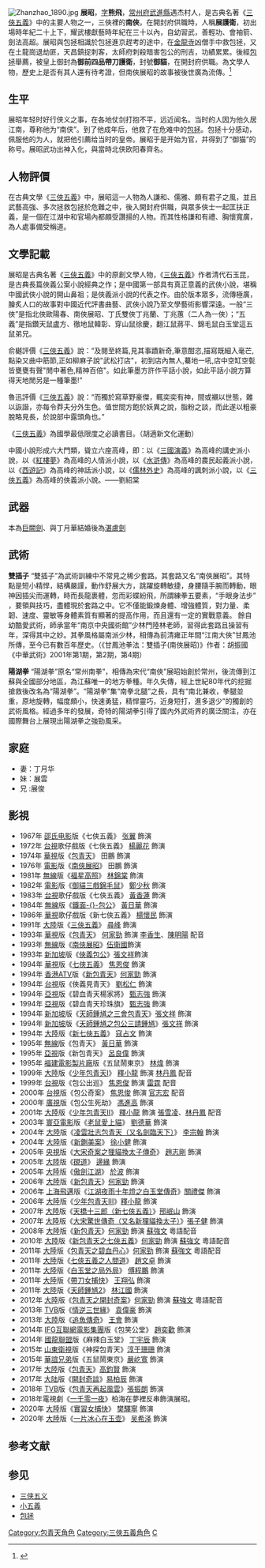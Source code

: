 {{refimprove|time=2017-05-25T11:54:22+00:00}}
[[File:Zhanzhao_1890.jpg|thumb]]
'''展昭'''，[[表字|字]]'''熊飛'''，[[常州府|常州府]][[武進縣|武進縣]]遇杰村人，是古典名著《[[三俠五義|三俠五義]]》中的主要人物之一，三俠裡的'''南俠'''，在開封府供職時，人稱'''展護衛'''，初出場時年紀二十上下，耀武樓獻藝時年紀在三十以內，自幼習武，善輕功、會袖箭、劍法高超。展昭與包拯相識於包拯進京趕考的途中，在[[金龍寺|金龍寺]]凶僧手中救包拯，又在土龍崗退劫匪，天昌鎮捉刺客，太師府刺殺暗害包公的刑吉，功績累累。後經[[包拯|包拯]]舉薦，被皇上御封為'''御前四品帶刀護衛'''，封號'''御貓'''，在開封府供職。為文學人物，歷史上是否有其人還有待考證，但南俠展昭的故事被後世廣為流傳。<ref>{{cite web|title=御貓展昭 是否真有其人？|url=http://news.sina.com/oth/chinesedaily/301-000-101-113/2009-04-04/02093765129.html|publisher=中國日報|accessdate=2014-04-13|archive-date=2014-04-14|archive-url=https://web.archive.org/web/20140414150147/http://news.sina.com/oth/chinesedaily/301-000-101-113/2009-04-04/02093765129.html|dead-url=no}}</ref>

== 生平 ==
展昭年轻时好行侠义之事，在各地仗剑打抱不平，远近闻名。当时的人因为他久居江南，尊称他为“南侠”。到了他成年后，他救了在危难中的[[包拯|包拯]]。包拯十分感动，佩服他的为人，就把他引薦给当时的皇帝。展昭于是开始为官，并得到了“御猫”的称号。展昭武功出神入化，與當時北侠欧阳春齊名。

== 人物評價 ==
在古典文學《[[三俠五義|三俠五義]]》中，展昭這一人物為人謙和、儒雅、頗有君子之風，並且武藝高強、多次拯救包拯於危難之中，後入開封府供職，與眾多俠士一起匡扶正義，是一個在江湖中和官場內都頗受讚揚的人物。而其性格謙和有禮、胸懷寬廣，為人處事備受稱道。
== 文學記載 ==
展昭是古典名著《[[三俠五義|三俠五義]]》中的原創文學人物，《[[三俠五義|三俠五義]]》作者清代石玉昆，是古典長篇俠義公案小說經典之作；是中國第一部具有真正意義的武俠小說，堪稱中國武俠小說的開山鼻祖；是俠義派小說的代表之作。由於版本眾多，流傳極廣，膾炙人口的故事對中國近代評書曲藝、武俠小說乃至文學藝術影響深遠。一般“三俠”是指北俠歐陽春、南俠展昭、丁氏雙俠丁兆蘭、丁兆蕙（二人為一俠）；“五義”是指鑽天鼠盧方、徹地鼠韓彰、穿山鼠徐慶，翻江鼠蔣平、錦毛鼠白玉堂這五鼠弟兄。

俞樾評價《[[三俠五義|三俠五義]]》說：“及閱至終篇,見其事蹟新奇,筆意酣恣,描寫既細入毫芒,點染又曲中筋節,正如柳麻子說"武松打店"，初到店內無人,驀地一吼,店中空缸空甏皆甕甕有聲"閒中著色,精神百倍"。如此筆墨方許作平話小說，如此平話小說方算得天地閒另是一種筆墨!”

魯迅評價《[[三俠五義|三俠五義]]》說：“而獨於寫草野豪傑，輒奕奕有神，間或襯以世態，雜以詼諧，亦每令莽夫分外生色。值世間方飽於妖異之說，脂粉之談，而此遂以粗豪脫略見長，於說部中露頭角也。”

《[[三俠五義|三俠五義]]》為國學最低限度之必讀書目。（胡適新文化運動）

中國小說形成六大門類，聳立六座高峰，即：以《[[三國演義|三國演義]]》為高峰的講史派小說，以《[[紅樓夢|紅樓夢]]》為高峰的人情派小說，以《[[水滸傳|水滸傳]]》為高峰的農民起義派小說，以《[[西遊記|西遊記]]》為高峰的神話派小說，以《[[儒林外史|儒林外史]]》為高峰的諷刺派小說，以《[[三俠五義|三俠五義]]》為高峰的俠義派小說。――劉紹棠

== 武器 ==
本為[[巨闕劍|巨闕劍]]、與丁月華結婚後為[[湛盧劍|湛盧劍]]

== 武術 ==
'''雙插子'''
“雙插子”為武術訓練中不常見之稀少套路。其套路又名“南俠展昭”。其特點是短小精悍，結構嚴謹，動作舒展大方，跳躍旋轉敏捷，身腰隨手腕而轉動，眼神因插尖而運轉，時而長龍裹體，忽而彩蝶紛飛，所謂練拳五要素，“手眼身法步” ，要領與技巧，盡體現於套路之中。它不僅能鍛煉身體、增強體質，對力量、柔韌、速度、靈敏等身體素質有顯著的提高作用，而且還有一定的實戰意義。
餘自幼酷愛武術，師承當年“南京中央國術館”少林門陸林老師，習得此套路且操習有年，深得其中之妙。其拳風格屬南派少林，相傳為前清雍正年間“江南大俠”甘鳳池所傳，至今已有數百年歷史。（《甘鳳池拳法：雙插子(南俠展昭)》作者：胡振國《中華武術》2001年第1期，第2期，第4期）

'''陽湖拳'''
“陽湖拳”原名“常州南拳”，相傳為宋代“南俠”展昭始創於常州，後流傳到江蘇與全國部分地區，為江蘇唯一的地方拳種。年久失傳，經上世紀80年代的挖掘搶救後改名為“陽湖拳”。“陽湖拳”集“南拳北腿”之長，具有“南北兼收，拳腿並重，原地旋轉，幅度頗小，快速勇猛，精悍靈巧，近身短打，進多退少”的獨創的武術風格。經過多年的發展，奇特的陽湖拳引得了國內外武術界的廣泛關注，亦在國際舞台上展現出陽湖拳之強勁風采。

== 家庭 ==
* 妻：丁月华
* 妹：展雲
* 兄 :展俊

==影視==
* 1967年 [[邵氏电影|邵氏电影]]版《七俠五義》 [[張翼_(香港演員)|张翼]] 飾演
* 1972年 [[台視|台視]]歌仔戲版《七俠五義》 [[楊麗花|楊麗花]] 飾演
* 1974年 [[華視|華視]]版《[[包青天_(1974年電視劇)|包青天]]》 田鵬 飾演
* 1976年 [[電影|電影]]版《[[南俠展昭|南俠展昭]]》 田鵬 飾演
* 1981年 [[無線電視|無線]]版《[[福星高照|福星高照]]》 [[林錦棠|林錦棠]] 飾演
* 1982年 [[電影|電影]]版《[[御貓三戲錦毛鼠|御貓三戲錦毛鼠]]》 [[鄭少秋|鄭少秋]] 飾演
* 1983年 [[台視|台視]]歌仔戲版《七俠五義》 [[黃香蓮|黃香蓮]] 飾演
* 1984年 [[無線電視|無線]]版《[[鐵面包公|鐵面-{}-包公]]》 [[黃日華|黃日華]] 飾演
* 1986年 [[華視|華視]]歌仔戲版《新七俠五義》 [[楊懷民|楊懷民]] 飾演
* 1991年 [[大陸|大陸]]版《[[三俠五義|三俠五義]]》 [[尋峰|尋峰]] 飾演
* 1993年 [[華視|華視]]版《[[包青天_(1993年電視劇)|包青天]]》 [[何家勁|何家勁]] 飾演 [[李香生|李香生]]、[[陳明陽|陳明陽]] 配音
* 1993年 [[無線電視|無線]]版《[[南俠展昭|南俠展昭]]》[[伍衛國|伍衛國]]飾演
* 1993年 [[新加坡|新加坡]]版《[[俠義包公|俠義包公]]》[[張文祥|張文祥]]飾演
* 1994年 [[華視|華視]]版《[[七俠五義_(1994年電視劇)|七俠五義]]》 [[焦恩俊|焦恩俊]] 飾演
* 1994年 [[香港ATV|香港ATV]]版《[[新包青天(1994年電視劇)|新包青天]]》[[何家勁|何家勁]] 飾演
* 1994年 [[台視|台視]]版《俠義見青天》 [[劉松仁|劉松仁]] 飾演
* 1994年 [[亞視|亞視]]版《碧血青天楊家將》 [[甄志強|甄志強]] 飾演
* 1994年 [[亞視|亞視]]版《碧血青天珍珠旗》 [[甄志強|甄志強]] 飾演
* 1994年 [[新加坡|新加坡]]版《[[天師鍾馗之三會包青天|天師鍾馗之三會包青天]]》[[張文祥|張文祥]] 飾演
* 1994年 [[新加坡|新加坡]]版《[[天師鍾馗之包公三請鍾馗|天師鍾馗之包公三請鍾馗]]》[[張文祥|張文祥]] 飾演
* 1994年 [[大陸|大陸]]版《[[新七俠五義|新七俠五義]]》 [[寇占文|寇占文]] 飾演
* 1995年 [[無線電視|無線]]版《包青天》 [[黃日華|黃日華]] 飾演
* 1995年 [[亞視|亞視]]版《新包青天》 [[呂良偉|呂良偉]] 飾演
* 1995年 [[福建電影製片廠|福建電影製片廠]]版《五鼠鬧東京》 [[林煒|林煒]] 飾演
* 1999年 [[大陸|大陸]]版《[[少年包青天I|少年包青天I]]》 [[釋小龍|釋小龍]] 飾演 [[林丹鳳|林丹鳳]] 配音
* 1999年 [[台視|台視]]版《包公出巡》 [[焦恩俊|焦恩俊]] 飾演 [[雷霆_(配音員)|雷霆]] 配音
* 2000年 [[台視|台視]]版《包公奇案》 [[焦恩俊|焦恩俊]] 飾演 [[官志宏|官志宏]] 配音
* 2000年 [[廣視|廣視]]版《包公生死劫》 [[馮進高|馮進高]] 飾演
* 2001年 [[大陸|大陸]]版《[[少年包青天II|少年包青天II]]》 [[釋小龍|釋小龍]] 飾演 [[張雪凌|張雪凌]]、[[林丹鳳|林丹鳳]] 配音
* 2003年 [[寰亞電影|寰亞電影]]版《[[老鼠愛上貓|老鼠愛上貓]]》 [[劉德華|劉德華]] 飾演
* 2004年 [[大陸|大陸]]版《[[凌雲壯志包青天（又名劍臨天下）|凌雲壯志包青天（又名劍臨天下）]]》 [[李宗翰|李宗翰]] 飾演
* 2004年 [[大陸|大陸]]版《[[新鍘美案|新鍘美案]]》 [[徐小健|徐小健]] 飾演
* 2005年 [[中国中央电视台|央視]]版《[[大宋奇案之狸貓換太子傳奇|大宋奇案之狸貓換太子傳奇]]》 [[趙志剛|趙志剛]] 飾演
* 2005年 [[大陸|大陸]]版《[[硯道|硯道]]》 [[邊緣|邊緣]] 飾演
* 2005年 [[大陸|大陸]]版《[[傲劍江湖|傲劍江湖]]》 [[於波|於波]] 飾演
* 2006年 [[大陸|大陸]]版《[[新包青天(2006年電視劇)|新包青天]]》[[何家勁|何家勁]] 飾演
* 2006年 [[上海飛邁|上海飛邁]]版《[[江湖夜雨十年燈之白玉堂傳奇|江湖夜雨十年燈之白玉堂傳奇]]》[[關禮傑|關禮傑]] 飾演
* 2006年 [[大陸|大陸]]版《[[少年包青天III|少年包青天III]]》[[釋小龍|釋小龍]] 飾演
* 2007年 [[大陸|大陸]]版《[[天橋十三郎（新七俠五義）|天橋十三郎（新七俠五義）]]》[[邢岷山|邢岷山]] 飾演
* 2007年 [[大陸|大陸]]版《[[大宋驚世傳奇（又名新狸貓換太子）|大宋驚世傳奇（又名新狸貓換太子）]]》[[張子健|張子健]] 飾演
* 2008年 [[大陸|大陸]]版《[[新包青天|新包青天]]》[[何家勁|何家勁]] 飾演 [[蘇強文|蘇強文]] 粵語配音
* 2010年 [[大陸|大陸]]版《[[新包青天之七俠五義|新包青天之七俠五義]]》[[何家勁|何家勁]] 飾演 [[蘇強文|蘇強文]] 粵語配音
* 2011年 [[大陸|大陸]]版《[[包青天之碧血丹心|包青天之碧血丹心]]》[[何家勁|何家勁]] 飾演 [[蘇強文|蘇強文]] 粵語配音
* 2011年 [[大陸|大陸]]版《[[七俠五義之人間道|七俠五義之人間道]]》 [[趙文卓|趙文卓]] 飾演
* 2011年 [[大陸|大陸]]版《[[白玉堂之局外局|白玉堂之局外局]]》 [[傅程鵬|傅程鵬]] 飾演
* 2011年 [[大陸|大陸]]版《[[帶刀女捕快|帶刀女捕快]]》 [[王翔弘|王翔弘]] 飾演
* 2011年 [[大陸|大陸]]版《[[天師鍾馗2|天師鍾馗2]]》 [[林江國|林江國]] 飾演
* 2012年 [[大陸|大陸]]版《[[包青天之開封奇案|包青天之開封奇案]]》[[何家勁|何家勁]] 飾演 [[蘇強文|蘇強文]] 粵語配音
* 2013年 [[TVB|TVB]]版《[[情逆三世緣|情逆三世緣]]》 [[袁偉豪|袁偉豪]] 飾演
* 2013年 [[大陸|大陸]]版《[[追魚傳奇|追魚傳奇]]》 [[王會|王會]] 飾演
* 2014年 [[IFG互聯網電影集團|IFG互聯網電影集團]]版《包笑公堂》 [[趙奕歡|趙奕歡]] 飾演
* 2014年 [[國龍聯盟|國龍聯盟]]版《麻辣白玉堂》 [[丁宇辰|丁宇辰]] 飾演
* 2015年 [[山東衛視|山東衛視]]版《神探包青天》[[淳于珊珊|淳于珊珊]] 飾演
* 2015年 [[華誼兄弟|華誼兄弟]]版《五鼠鬧東京》[[嚴屹寬|嚴屹寬]] 飾演
* 2017年 [[大陸|大陸]]版《[[包青天_(2017年電視劇)|包青天]]》[[高鈞賢|高鈞賢]] 飾演
* 2017年 [[大陆|大陆]]版《[[開封奇談|開封奇談]]》[[易柏辰|易柏辰]] 飾演
* 2018年 [[TVB|TVB]]版《[[包青天再起風雲|包青天再起風雲]]》[[張振朗|張振朗]] 飾演
* 2018年電視劇《[[一千零一夜|一千零一夜]]》柏海在夢裡反串飾演展昭。
* 2020年 [[大陸|大陸]]版《[[實習女捕快|實習女捕快]]》 [[樊驛寧|樊驛寧]] 飾演
* 2020年 [[大陸|大陸]]版《[[一片冰心在玉壶|一片冰心在玉壶]]》 [[吴希泽|吴希泽]] 飾演

== 参考文献 ==
{{reflist}}

== 参见 ==
* [[三侠五义|三侠五义]]
* [[小五義|小五義]]
* [[包拯|包拯]]

[[Category:包青天角色|Category:包青天角色]]
[[Category:三俠五義角色|Category:三俠五義角色]]
[[Category:展姓|C]]